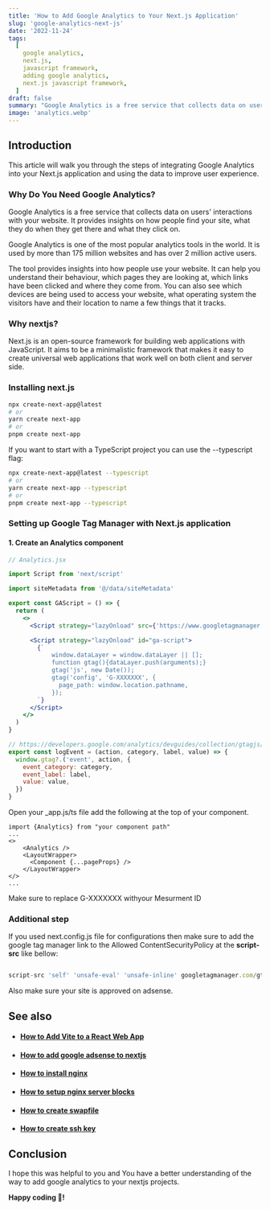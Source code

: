 ```yaml
---
title: 'How to Add Google Analytics to Your Next.js Application'
slug: 'google-analytics-next-js'
date: '2022-11-24'
tags:
  [
    google analytics,
    next.js,
    javascript framework,
    adding google analytics,
    next.js javascript framework,
  ]
draft: false
summary: "Google Analytics is a free service that collects data on users' interactions with your website. It provides insights on how people find your site, what they do when they get there and what they click on."
image: 'analytics.webp'
---
```



<ImageComponent
  src="/static/images/analytics.webp"
  width="100%"
  height="100%"
  alt="Add Google Analytics to Your Next.js Application"
/>

## Introduction

This article will walk you through the steps of integrating Google Analytics into your Next.js application and using the data to improve user experience.

### Why Do You Need Google Analytics?

Google Analytics is a free service that collects data on users' interactions with your website. It provides insights on how people find your site, what they do when they get there and what they click on.

Google Analytics is one of the most popular analytics tools in the world. It is used by more than 175 million websites and has over 2 million active users.

The tool provides insights into how people use your website. It can help you understand their behaviour, which pages they are looking at, which links have been clicked and where they come from. You can also see which devices are being used to access your website, what operating system the visitors have and their location to name a few things that it tracks.

### Why nextjs?

Next.js is an open-source framework for building web applications with JavaScript. It aims to be a minimalistic framework that makes it easy to create universal web applications that work well on both client and server side.

### Installing next.js

```bash
npx create-next-app@latest
# or
yarn create next-app
# or
pnpm create next-app

```

If you want to start with a TypeScript project you can use the --typescript flag:

```bash
npx create-next-app@latest --typescript
# or
yarn create next-app --typescript
# or
pnpm create next-app --typescript

```

### Setting up Google Tag Manager with Next.js application

#### 1. Create an Analytics component

```jsx
// Analytics.jsx

import Script from 'next/script'

import siteMetadata from '@/data/siteMetadata'

export const GAScript = () => {
  return (
    <>
      <Script strategy="lazyOnload" src={'https://www.googletagmanager.com/gtag/js?id=G-XXXXXXX'} />

      <Script strategy="lazyOnload" id="ga-script">
        {`
            window.dataLayer = window.dataLayer || [];
            function gtag(){dataLayer.push(arguments);}
            gtag('js', new Date());
            gtag('config', 'G-XXXXXXX', {
              page_path: window.location.pathname,
            });
        `}
      </Script>
    </>
  )
}

// https://developers.google.com/analytics/devguides/collection/gtagjs/events
export const logEvent = (action, category, label, value) => {
  window.gtag?.('event', action, {
    event_category: category,
    event_label: label,
    value: value,
  })
}
```

Open your \_app.js/ts file add the following at the top of your component.

```tsx
import {Analytics} from "your component path"
...
<>
    <Analytics />
    <LayoutWrapper>
      <Component {...pageProps} />
    </LayoutWrapper>
</>
...
```

<Note>

Make sure to replace G-XXXXXXX withyour Mesurment ID

</Note>

### Additional step

If you used next.config.js file for configurations then make sure to add the google tag manager link to the Allowed ContentSecurityPolicy at the **script-src** like bellow:

```js

script-src 'self' 'unsafe-eval' 'unsafe-inline' googletagmanager.com/gtag/js

```

<Note type="warning">Also make sure your site is approved on adsense.</Note>

## See also

- #### [How to Add Vite to a React Web App](./how-to-add-vite-to-your-existing-app)

- #### [How to add google adsense to nextjs](./how-to-add-google-adsense-to-nextjs)

- #### [How to install nginx](./how-to-install-nginx)

- #### [How to setup nginx server blocks](./nginx-server-block)

- #### [How to create swapfile](./how-to-create-swapfile-in-linux)

- #### [How to create ssh key](./how-to-create-ssh-key)

## Conclusion

I hope this was helpful to you and You have a better understanding of the way to add google analytics to your nextjs projects.

**Happy coding 🎉!**
